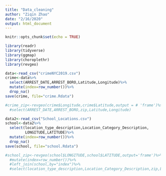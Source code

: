 ```yaml
---
title: "Data_cleaning"
author: "Ziqin Zhao"
date: "2/16/2020"
output: html_document
---
```


```r
knitr::opts_chunk$set(echo = TRUE)
```


```r
library(readr)
library(tidyverse)
library(ggmap)
library(choroplethr)
library(revgeo)
```


```r
data<-read_csv("crimeNYC2019.csv")
crime<-data%>%
  select(ARREST_DATE,ARREST_BORO,Latitude,Longitude)%>%
  mutate(index=row_number())%>%
  drop_na()
save(crime, file="crime.Rdata")

#crime_zip<-revgeo(crime$Longitude,crime$Latitude,output = # 'frame')%>%mutate(index=row_number())%>%left_join(crime,by="index")%>%
  #select(ARREST_DATE,ARREST_BORO,zip,Latitude,Longitude)


```

```r
data2<-read_csv("School_Locations.csv")
school<-data2%>%
  select(location_type_description,Location_Category_Description,
         LONGITUDE,LATITUDE)%>%
  mutate(index=row_number())%>%
  drop_na()
save(school, file="school.Rdata")

#school_zip<-revgeo(school$LONGITUDE,school$LATITUDE,output='frame')%>%
  #mutate(index=row_number())%>%
  #left_join(school,by="index")%>%
  #select(location_type_description,Location_Category_Description,zip,LONGITUDE,LATITUDE)

```

